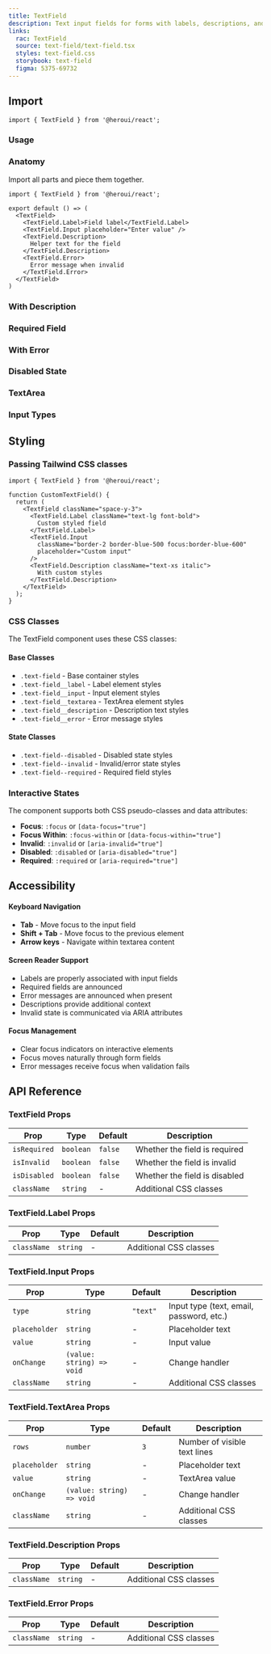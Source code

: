 ```yaml
---
title: TextField
description: Text input fields for forms with labels, descriptions, and error messages
links:
  rac: TextField
  source: text-field/text-field.tsx
  styles: text-field.css
  storybook: text-field
  figma: 5375-69732
---
```


## Import

```tsx
import { TextField } from '@heroui/react';
```

### Usage

<ComponentPreview
  name="text-field-basic"
/>

### Anatomy

Import all parts and piece them together.

```tsx
import { TextField } from '@heroui/react';

export default () => (
  <TextField>
    <TextField.Label>Field label</TextField.Label>
    <TextField.Input placeholder="Enter value" />
    <TextField.Description>
      Helper text for the field
    </TextField.Description>
    <TextField.Error>
      Error message when invalid
    </TextField.Error>
  </TextField>
)
```

### With Description

<ComponentPreview
  name="text-field-with-description"
/>

### Required Field

<ComponentPreview
  name="text-field-required"
/>

### With Error

<ComponentPreview
  name="text-field-with-error"
/>

### Disabled State

<ComponentPreview
  name="text-field-disabled"
/>

### TextArea

<ComponentPreview
  name="text-field-textarea"
/>

### Input Types

<ComponentPreview
  name="text-field-input-types"
/>

## Styling

### Passing Tailwind CSS classes

```tsx
import { TextField } from '@heroui/react';

function CustomTextField() {
  return (
    <TextField className="space-y-3">
      <TextField.Label className="text-lg font-bold">
        Custom styled field
      </TextField.Label>
      <TextField.Input
        className="border-2 border-blue-500 focus:border-blue-600"
        placeholder="Custom input"
      />
      <TextField.Description className="text-xs italic">
        With custom styles
      </TextField.Description>
    </TextField>
  );
}
```

### CSS Classes

The TextField component uses these CSS classes:

#### Base Classes
- `.text-field` - Base container styles
- `.text-field__label` - Label element styles
- `.text-field__input` - Input element styles
- `.text-field__textarea` - TextArea element styles
- `.text-field__description` - Description text styles
- `.text-field__error` - Error message styles

#### State Classes
- `.text-field--disabled` - Disabled state styles
- `.text-field--invalid` - Invalid/error state styles
- `.text-field--required` - Required field styles

### Interactive States

The component supports both CSS pseudo-classes and data attributes:

- **Focus**: `:focus` or `[data-focus="true"]`
- **Focus Within**: `:focus-within` or `[data-focus-within="true"]`
- **Invalid**: `:invalid` or `[aria-invalid="true"]`
- **Disabled**: `:disabled` or `[aria-disabled="true"]`
- **Required**: `:required` or `[aria-required="true"]`

## Accessibility

#### Keyboard Navigation

- **Tab** - Move focus to the input field
- **Shift + Tab** - Move focus to the previous element
- **Arrow keys** - Navigate within textarea content

#### Screen Reader Support

- Labels are properly associated with input fields
- Required fields are announced
- Error messages are announced when present
- Descriptions provide additional context
- Invalid state is communicated via ARIA attributes

#### Focus Management

- Clear focus indicators on interactive elements
- Focus moves naturally through form fields
- Error messages receive focus when validation fails

## API Reference

### TextField Props

| Prop | Type | Default | Description |
|------|------|---------|-------------|
| `isRequired` | `boolean` | `false` | Whether the field is required |
| `isInvalid` | `boolean` | `false` | Whether the field is invalid |
| `isDisabled` | `boolean` | `false` | Whether the field is disabled |
| `className` | `string` | - | Additional CSS classes |

### TextField.Label Props

| Prop | Type | Default | Description |
|------|------|---------|-------------|
| `className` | `string` | - | Additional CSS classes |

### TextField.Input Props

| Prop | Type | Default | Description |
|------|------|---------|-------------|
| `type` | `string` | `"text"` | Input type (text, email, password, etc.) |
| `placeholder` | `string` | - | Placeholder text |
| `value` | `string` | - | Input value |
| `onChange` | `(value: string) => void` | - | Change handler |
| `className` | `string` | - | Additional CSS classes |

### TextField.TextArea Props

| Prop | Type | Default | Description |
|------|------|---------|-------------|
| `rows` | `number` | `3` | Number of visible text lines |
| `placeholder` | `string` | - | Placeholder text |
| `value` | `string` | - | TextArea value |
| `onChange` | `(value: string) => void` | - | Change handler |
| `className` | `string` | - | Additional CSS classes |

### TextField.Description Props

| Prop | Type | Default | Description |
|------|------|---------|-------------|
| `className` | `string` | - | Additional CSS classes |

### TextField.Error Props

| Prop | Type | Default | Description |
|------|------|---------|-------------|
| `className` | `string` | - | Additional CSS classes |
